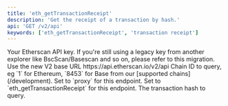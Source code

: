 ```yaml
---
title: 'eth_getTransactionReceipt'
description: 'Get the receipt of a transaction by hash.'
api: 'GET /v2/api'
keywords: ['eth_getTransactionReceipt', 'transaction receipt']
---
```



<CreditChip description="Returns the receipt of a transaction by hash" />

  <ParamField query="apikey" type="string">
    Your Etherscan API key. If you're still using a legacy key from another explorer like BscScan/Basescan and so on, please refer to this migration.
  </ParamField>
  <ParamField path="v2" type="string" default="v2">
    Use the new V2 base URL https://api.etherscan.io/v2/api
  </ParamField>
  <ParamField query="chainid" type="string" default="1">
    Chain ID to query, eg `1` for Ethereum, `8453` for Base from our [supported chains](/development).
  </ParamField>
  <ParamField query="module" type="string" default="proxy">
    Set to `proxy` for this endpoint.
  </ParamField>
  <ParamField query="action" type="string" default="eth_getTransactionReceipt">
    Set to `eth_getTransactionReceipt` for this endpoint.
  </ParamField>
  <ParamField query="txhash" type="string" default="0xadb8aec59e80db99811ac4a0235efa3e45da32928bcff557998552250fa672eb">
    The transaction hash to query.
  </ParamField>
